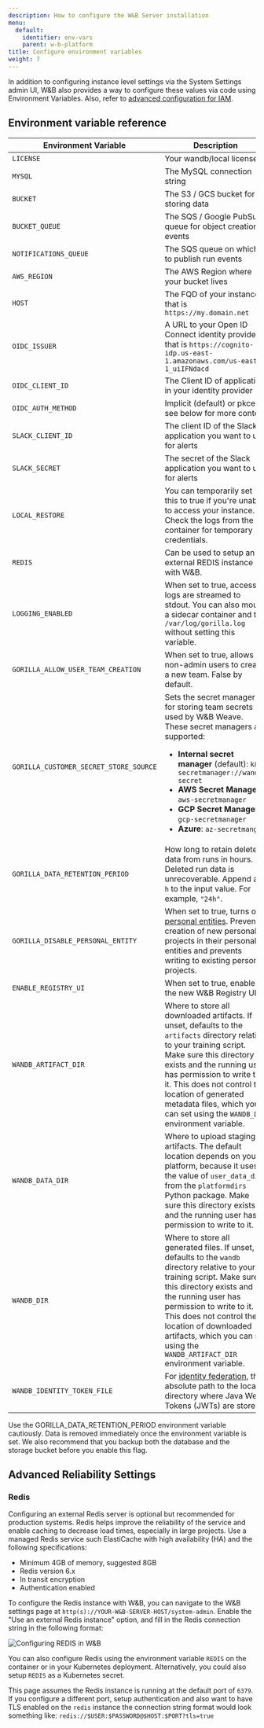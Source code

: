 ```yaml
---
description: How to configure the W&B Server installation
menu:
  default:
    identifier: env-vars
    parent: w-b-platform
title: Configure environment variables
weight: 7
---
```


In addition to configuring instance level settings via the System Settings admin UI, W&B also provides a way to configure these values via code using Environment Variables. Also, refer to [advanced configuration for IAM](./iam/advanced_env_vars).

## Environment variable reference

| Environment Variable             | Description                                                                                                                                                                              |
|----------------------------------|------------------------------------------------------------------------------------------------------------------------------------------------------------------------------------------|
| `LICENSE`                          | Your wandb/local license                                                                                                                                                                 |
| `MYSQL`                            | The MySQL connection string                                                                                                                                                              |
| `BUCKET`                           | The S3 / GCS bucket for storing data                                                                                                                                                     |
| `BUCKET_QUEUE`                     | The SQS / Google PubSub queue for object creation events                                                                                                                                 |
| `NOTIFICATIONS_QUEUE`              | The SQS queue on which to publish run events                                                                                                                                             |
| `AWS_REGION`                       | The AWS Region where your bucket lives                                                                                                                                                   |
| `HOST`                             | The FQD of your instance, that is `https://my.domain.net`                                                                                                       |
| `OIDC_ISSUER`                      | A URL to your Open ID Connect identity provider, that is `https://cognito-idp.us-east-1.amazonaws.com/us-east-1_uiIFNdacd` |
| `OIDC_CLIENT_ID`                   | The Client ID of application in your identity provider                                                                                                                                   |
| `OIDC_AUTH_METHOD`                 | Implicit (default) or pkce, see below for more context                                                                                                                                   |
| `SLACK_CLIENT_ID`                  | The client ID of the Slack application you want to use for alerts                                                                                                                        |
| `SLACK_SECRET`                     | The secret of the Slack application you want to use for alerts                                                                                                                           |
| `LOCAL_RESTORE`                    | You can temporarily set this to true if you're unable to access your instance. Check the logs from the container for temporary credentials.                                              |
| `REDIS`                            | Can be used to setup an external REDIS instance with W&B.                                                                                                                                |
| `LOGGING_ENABLED`                  | When set to true, access logs are streamed to stdout. You can also mount a sidecar container and tail `/var/log/gorilla.log` without setting this variable.                              |
| `GORILLA_ALLOW_USER_TEAM_CREATION` | When set to true, allows non-admin users to create a new team. False by default.                                                                                                         |
| `GORILLA_CUSTOMER_SECRET_STORE_SOURCE` | Sets the secret manager for storing team secrets used by W&B Weave. These secret managers are supported: <ul><li><b>Internal secret manager</b> (default): <code>k8s-secretmanager://wandb-secret</code></li><li><b>AWS Secret Manager</b>: <code>aws-secretmanager</code></li><li><b>GCP Secret Manager</b>: <code>gcp-secretmanager</code></li><li><b>Azure</b>: <code>az-secretmanger</code></li></ul>  |
| `GORILLA_DATA_RETENTION_PERIOD`    | How long to retain deleted data from runs in hours. Deleted run data is unrecoverable. Append an `h` to the input value. For example, `"24h"`. |
| `GORILLA_DISABLE_PERSONAL_ENTITY`  | When set to true, turns off [personal entities](/models/support/difference_team_entity_user_entity_mean_me/). Prevents creation of new personal projects in their personal entities and prevents writing to existing personal projects. |
| `ENABLE_REGISTRY_UI`               | When set to true, enables the new W&B Registry UI.            |
| `WANDB_ARTIFACT_DIR`               | Where to store all downloaded artifacts. If unset, defaults to the `artifacts` directory relative to your training script. Make sure this directory exists and the running user has permission to write to it. This does not control the location of generated metadata files, which you can set using the `WANDB_DIR` environment variable. |
| `WANDB_DATA_DIR`                   | Where to upload staging artifacts. The default location depends on your platform, because it uses the value of `user_data_dir` from the `platformdirs` Python package. Make sure this directory exists and the running user has permission to write to it. |
| `WANDB_DIR`                        | Where to store all generated files. If unset, defaults to the `wandb` directory relative to your training script. Make sure this directory exists and the running user has permission to write to it. This does not control the location of downloaded artifacts, which you can set using the `WANDB_ARTIFACT_DIR` environment variable. |
| `WANDB_IDENTITY_TOKEN_FILE`        | For [identity federation](/platform/hosting/iam/identity_federation/), the absolute path to the local directory where Java Web Tokens (JWTs) are stored. |
<Note>
Use the GORILLA_DATA_RETENTION_PERIOD environment variable cautiously. Data is removed immediately once the environment variable is set. We also recommend that you backup both the database and the storage bucket before you enable this flag.
</Note>

## Advanced Reliability Settings

### Redis

Configuring an external Redis server is optional but recommended for production systems. Redis helps improve the reliability of the service and enable caching to decrease load times, especially in large projects. Use a managed Redis service such ElastiCache with high availability (HA) and the following specifications:

- Minimum 4GB of memory, suggested 8GB
- Redis version 6.x
- In transit encryption
- Authentication enabled

To configure the Redis instance with W&B, you can navigate to the W&B settings page at `http(s)://YOUR-W&B-SERVER-HOST/system-admin`. Enable the "Use an external Redis instance" option, and fill in the Redis connection string in the following format:

<Frame>
    <img src="/images/hosting/configure_redis.png" alt="Configuring REDIS in W&B"  />
</Frame>

You can also configure Redis using the environment variable `REDIS` on the container or in your Kubernetes deployment. Alternatively, you could also setup `REDIS` as a Kubernetes secret.

This page assumes the Redis instance is running at the default port of `6379`. If you configure a different port, setup authentication and also want to have TLS enabled on the `redis` instance the connection string format would look something like: `redis://$USER:$PASSWORD@$HOST:$PORT?tls=true`
